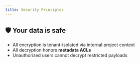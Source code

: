 ```yaml
---
title: Security Principles
---
```


## 🛡 Your data is safe

- All encryption is tenant-isolated via internal project context
- All decryption honors **metadata ACLs**
- Unauthorized users cannot decrypt restricted payloads
